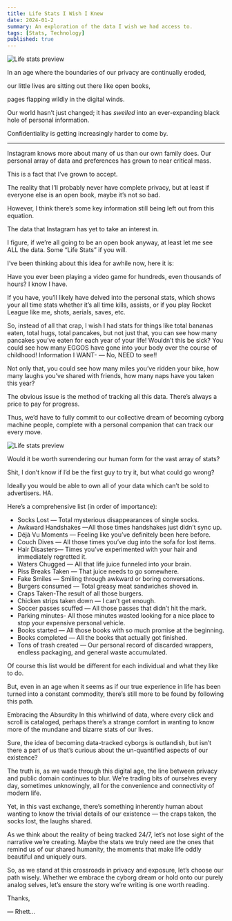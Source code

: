 ```yaml
---
title: Life Stats I Wish I Knew
date: 2024-01-2
summary: An exploration of the data I wish we had access to.
tags: [Stats, Technology]
published: true
---
```


![Life stats preview](/post-images/lifestats.png)

In an age where the boundaries of our privacy are continually eroded,

our little lives are sitting out there like open books,

pages flapping wildly in the digital winds.

Our world hasn’t just changed; it has *swelled* into an ever-expanding black hole of personal information.

Confidentiality is getting increasingly harder to come by.

-----------

Instagram knows more about many of us than our own family does. Our personal array of data and preferences has grown to near critical mass.

This is a fact that I’ve grown to accept.

The reality that I’ll probably never have complete privacy, but at least if everyone else is an open book, maybe it’s not so bad.

However, I think there’s some key information still being left out from this equation.

The data that Instagram has yet to take an interest in.

I figure, if we’re all going to be an open book anyway, at least let me see ALL the data. Some “Life Stats” if you will.

I’ve been thinking about this idea for awhile now, here it is:

Have you ever been playing a video game for hundreds, even thousands of hours? I know I have.

If you have, you’ll likely have delved into the personal stats, which shows your all time stats whether it’s all time kills, assists, or if you play Rocket League like me, shots, aerials, saves, etc.

So, instead of all that crap, I wish I had stats for things like total bananas eaten, total hugs, total pancakes, but not just that, you can see how many pancakes you’ve eaten for each year of your life! Wouldn’t this be sick? You could see how many EGGOS have gone into your body over the course of childhood! Information I WANT- — No, NEED to see!!

Not only that, you could see how many miles you’ve ridden your bike, how many laughs you’ve shared with friends, how many naps have you taken this year?

The obvious issue is the method of tracking all this data. There’s always a price to pay for progress.

Thus, we’d have to fully commit to our collective dream of becoming cyborg machine people, complete with a personal companion that can track our every move.

![Life stats preview](/post-images/lifestats2.png)

Would it be worth surrendering our human form for the vast array of stats?

Shit, I don’t know if I’d be the first guy to try it, but what could go wrong?

Ideally you would be able to own all of your data which can’t be sold to advertisers. HA.

Here’s a comprehensive list (in order of importance):

+ Socks Lost — Total mysterious disappearances of single socks.
+ Awkward Handshakes —All those times handshakes just didn’t sync up.
+ Déjà Vu Moments — Feeling like you’ve definitely been here before.
+ Couch Dives — All those times you’ve dug into the sofa for lost items.
+ Hair Disasters— Times you’ve experimented with your hair and immediately regretted it.
+ Waters Chugged — All that life juice funneled into your brain.
+ Piss Breaks Taken — That juice needs to go somewhere.
+ Fake Smiles — Smiling through awkward or boring conversations.
+ Burgers consumed — Total greasy meat sandwiches shoved in.
+ Craps Taken-The result of all those burgers.
+ Chicken strips taken down — I can’t get enough.
+ Soccer passes scuffed — All those passes that didn’t hit the mark.
+ Parking minutes- All those minutes wasted looking for a nice place to stop your expensive personal vehicle.
+ Books started — All those books with so much promise at the beginning.
+ Books completed — All the books that actually got finished.
+ Tons of trash created — Our personal record of discarded wrappers, endless packaging, and general waste accumulated.

Of course this list would be different for each individual and what they like to do.

But, even in an age when it seems as if our true experience in life has been turned into a constant commodity, there’s still more to be found by following this path.

Embracing the Absurdity
In this whirlwind of data, where every click and scroll is cataloged, perhaps there’s a strange comfort in wanting to know more of the mundane and bizarre stats of our lives.

Sure, the idea of becoming data-tracked cyborgs is outlandish, but isn’t there a part of us that’s curious about the un-quantified aspects of our existence?

The truth is, as we wade through this digital age, the line between privacy and public domain continues to blur. We’re trading bits of ourselves every day, sometimes unknowingly, all for the convenience and connectivity of modern life.

Yet, in this vast exchange, there’s something inherently human about wanting to know the trivial details of our existence — the craps taken, the socks lost, the laughs shared.

As we think about the reality of being tracked 24/7, let’s not lose sight of the narrative we’re creating. Maybe the stats we truly need are the ones that remind us of our shared humanity, the moments that make life oddly beautiful and uniquely ours.

So, as we stand at this crossroads in privacy and exposure, let’s choose our path wisely. Whether we embrace the cyborg dream or hold onto our purely analog selves, let’s ensure the story we’re writing is one worth reading.

Thanks,

— Rhett…
